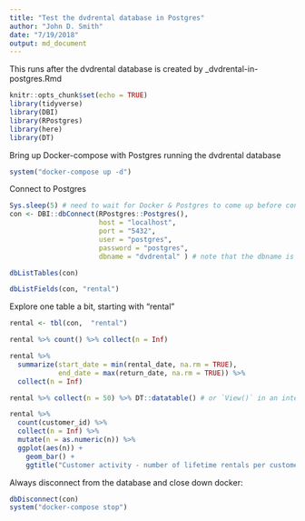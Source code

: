 ```yaml
---
title: "Test the dvdrental database in Postgres"
author: "John D. Smith"
date: "7/19/2018"
output: md_document
---
```


This runs after the dvdrental database is created 
  by \src\install_dvdrental-in-postgres.Rmd
  
```r
knitr::opts_chunk$set(echo = TRUE)
library(tidyverse)
library(DBI)
library(RPostgres)
library(here)
library(DT)
```
Bring up Docker-compose with Postgres running the dvdrental database
```r

system("docker-compose up -d")

```

Connect to Postgres
```r
Sys.sleep(5) # need to wait for Docker & Postgres to come up before connecting.
con <- DBI::dbConnect(RPostgres::Postgres(),
                      host = "localhost",
                      port = "5432",
                      user = "postgres",
                      password = "postgres",
                      dbname = "dvdrental" ) # note that the dbname is specified

dbListTables(con)

dbListFields(con, "rental")

```

Explore one table a bit, starting with "rental"

```r

rental <- tbl(con,  "rental") 

rental %>% count() %>% collect(n = Inf)

rental %>% 
  summarize(start_date = min(rental_date, na.rm = TRUE),
            end_date = max(return_date, na.rm = TRUE)) %>% 
  collect(n = Inf)

rental %>% collect(n = 50) %>% DT::datatable() # or `View()` in an interactive environment

rental %>%
  count(customer_id) %>%
  collect(n = Inf) %>%
  mutate(n = as.numeric(n)) %>%
  ggplot(aes(n)) +
    geom_bar() +
    ggtitle("Customer activity - number of lifetime rentals per customer")
```

Always disconnect from the database and close down docker:
```r
dbDisconnect(con)
system("docker-compose stop")

```

